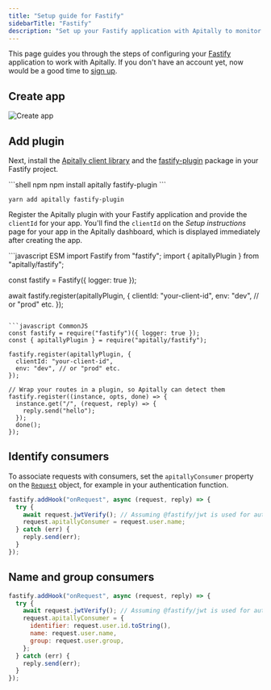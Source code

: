 ```yaml
---
title: "Setup guide for Fastify"
sidebarTitle: "Fastify"
description: "Set up your Fastify application with Apitally to monitor API requests, errors, performance and uptime."
---
```



This page guides you through the steps of configuring your [Fastify](https://fastify.dev) application to work with Apitally. If you don't have an account yet, now would be a good time to [sign up](https://app.apitally.io/?signup).

<SetupGuideStartSnippet framework="Fastify" />

## Create app

<CreateAppSnippet1 framework="Fastify" />

![Create app](https://assets.apitally.io/docs/create-app-fastify.webp)

<CreateAppSnippet2 />

## Add plugin

Next, install the [Apitally client library](https://www.npmjs.com/package/apitally) and the [fastify-plugin](https://www.npmjs.com/package/fastify-plugin) package in your Fastify project.

<CodeGroup>
```shell npm
npm install apitally fastify-plugin
```

```shell yarn
yarn add apitally fastify-plugin
```
</CodeGroup>

Register the Apitally plugin with your Fastify application and provide the `clientId` for your app.
You'll find the `clientId` on the _Setup instructions_ page for your app in the Apitally dashboard, which is displayed immediately after creating the app.

<CodeGroup>
```javascript ESM
import Fastify from "fastify";
import { apitallyPlugin } from "apitally/fastify";

const fastify = Fastify({ logger: true });

await fastify.register(apitallyPlugin, {
  clientId: "your-client-id",
  env: "dev", // or "prod" etc.
});
```

```javascript CommonJS
const fastify = require("fastify")({ logger: true });
const { apitallyPlugin } = require("apitally/fastify");

fastify.register(apitallyPlugin, {
  clientId: "your-client-id",
  env: "dev", // or "prod" etc.
});

// Wrap your routes in a plugin, so Apitally can detect them
fastify.register((instance, opts, done) => {
  instance.get("/", (request, reply) => {
    reply.send("hello");
  });
  done();
});
```
</CodeGroup>

<div className="mt-4">
  <Snippet file="add-middleware-check.mdx" />
</div>

## Identify consumers

<Snippet file="identify-consumers.mdx" />

To associate requests with consumers, set the `apitallyConsumer` property on the [`Request`](https://fastify.dev/docs/latest/Reference/Request/) object, for example in your authentication function.

```javascript
fastify.addHook("onRequest", async (request, reply) => {
  try {
    await request.jwtVerify(); // Assuming @fastify/jwt is used for authentication
    request.apitallyConsumer = request.user.name;
  } catch (err) {
    reply.send(err);
  }
});
```

<ConsumerIdentifierSnippet />

<Snippet file="identify-consumers-check.mdx" />

## Name and group consumers

<ConsumerNameGroupSnippet language="javascript" />

```javascript
fastify.addHook("onRequest", async (request, reply) => {
  try {
    await request.jwtVerify(); // Assuming @fastify/jwt is used for authentication
    request.apitallyConsumer = {
      identifier: request.user.id.toString(),
      name: request.user.name,
      group: request.user.group,
    };
  } catch (err) {
    reply.send(err);
  }
});
```
